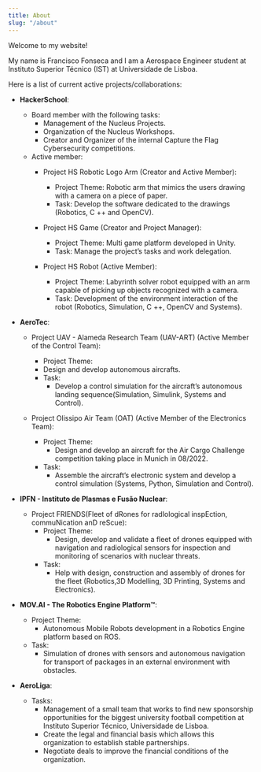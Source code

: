 ```yaml
---
title: About
slug: "/about"
---
```


Welcome to my website!

My name is Francisco Fonseca and I am a Aerospace Engineer student at
Instituto Superior Técnico (IST) at Universidade de Lisboa.

Here is a list of current active projects/collaborations:
  - **HackerSchool**:
    - Board member with the following tasks:
      - Management of the Nucleus Projects.
      - Organization of the Nucleus Workshops.
      - Creator and Organizer of the internal Capture the Flag Cybersecurity competitions.
    - Active member:
      - Project HS Robotic Logo Arm (Creator and Active Member):
        - Project Theme: Robotic arm that mimics the users drawing with a camera on a piece of paper.
        - Task: Develop the software dedicated to the drawings (Robotics, C ++ and OpenCV).

      - Project HS Game (Creator and Project Manager):
        - Project Theme: Multi game platform developed in Unity.
        - Task: Manage the project’s tasks and work delegation.

      - Project HS Robot (Active Member):
        - Project Theme: Labyrinth solver robot equipped with an arm capable of
         picking up objects recognized with a camera.
        - Task: Development of the environment interaction of the robot
        (Robotics, Simulation, C ++, OpenCV and Systems).

  - **AeroTec**:
    - Project UAV - Alameda Research Team (UAV-ART) (Active Member of the Control Team):
        - Project Theme:
        - Design and develop autonomous aircrafts.
      - Task:
        - Develop a control simulation for the aircraft’s autonomous landing
        sequence(Simulation, Simulink, Systems and Control).

    - Project Olissipo Air Team (OAT) (Active Member of the Electronics Team):
      - Project Theme:
        - Design and develop an aircraft for the Air Cargo Challenge competition
        taking place in Munich in 08/2022.
      - Task:
        - Assemble the aircraft’s electronic system and develop a control
        simulation (Systems, Python, Simulation and Control).

  - **IPFN - Instituto de Plasmas e Fusão Nuclear**:
    - Project FRIENDS(Fleet of dRones for radIological inspEction,
      commuNication anD reScue):
      - Project Theme:
        - Design, develop and validate a fleet of drones equipped with navigation
        and radiological sensors for inspection and monitoring of scenarios with
        nuclear threats.
      - Task:
        - Help with design, construction and assembly of drones for the fleet
        (Robotics,3D Modelling, 3D Printing, Systems and Electronics).

  - **MOV.AI - The Robotics Engine Platform™**:
    - Project Theme:
      - Autonomous Mobile Robots development in a Robotics Engine platform based
      on ROS.
    - Task:
      - Simulation of drones with sensors and autonomous navigation for transport
       of packages in an external environment with obstacles.

  - **AeroLiga**:
    - Tasks:
        - Management of a small team that works to find new sponsorship opportunities
         for the biggest university football competition at Instituto Superior Técnico, Universidade de Lisboa.
        - Create the legal and financial basis which allows this organization to establish stable partnerships.
        - Negotiate deals to improve the financial conditions of the organization.
